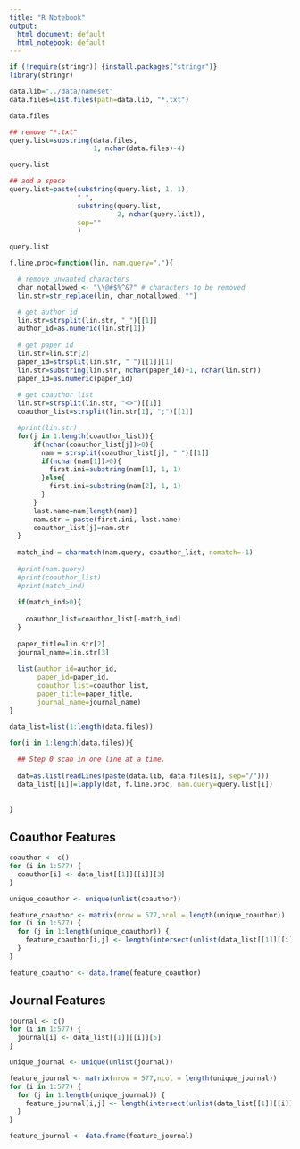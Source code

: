 ```yaml
---
title: "R Notebook"
output:
  html_document: default
  html_notebook: default
---
```


```r
if (!require(stringr)) {install.packages("stringr")}
library(stringr)
```

```r
data.lib="../data/nameset"
data.files=list.files(path=data.lib, "*.txt")

data.files

## remove "*.txt"
query.list=substring(data.files, 
                     1, nchar(data.files)-4)

query.list

## add a space
query.list=paste(substring(query.list, 1, 1), 
                 " ", 
                 substring(query.list, 
                           2, nchar(query.list)),
                 sep=""
                 )

query.list

```

```r
f.line.proc=function(lin, nam.query="."){

  # remove unwanted characters
  char_notallowed <- "\\@#$%^&?" # characters to be removed
  lin.str=str_replace(lin, char_notallowed, "")

  # get author id
  lin.str=strsplit(lin.str, "_")[[1]]
  author_id=as.numeric(lin.str[1])
  
  # get paper id
  lin.str=lin.str[2]
  paper_id=strsplit(lin.str, " ")[[1]][1]
  lin.str=substring(lin.str, nchar(paper_id)+1, nchar(lin.str))
  paper_id=as.numeric(paper_id)
  
  # get coauthor list
  lin.str=strsplit(lin.str, "<>")[[1]]
  coauthor_list=strsplit(lin.str[1], ";")[[1]]

  #print(lin.str)
  for(j in 1:length(coauthor_list)){
      if(nchar(coauthor_list[j])>0){
        nam = strsplit(coauthor_list[j], " ")[[1]]
        if(nchar(nam[1])>0){
          first.ini=substring(nam[1], 1, 1)
        }else{
          first.ini=substring(nam[2], 1, 1)
        }
      }
      last.name=nam[length(nam)]
      nam.str = paste(first.ini, last.name)
      coauthor_list[j]=nam.str
  }
  
  match_ind = charmatch(nam.query, coauthor_list, nomatch=-1)
  
  #print(nam.query)
  #print(coauthor_list)
  #print(match_ind)
  
  if(match_ind>0){
    
    coauthor_list=coauthor_list[-match_ind]
  }
  
  paper_title=lin.str[2]
  journal_name=lin.str[3]
  
  list(author_id=author_id, 
       paper_id=paper_id, 
       coauthor_list=coauthor_list, 
       paper_title=paper_title, 
       journal_name=journal_name)
}
```

```r
data_list=list(1:length(data.files))

for(i in 1:length(data.files)){
  
  ## Step 0 scan in one line at a time.
  
  dat=as.list(readLines(paste(data.lib, data.files[i], sep="/")))
  data_list[[i]]=lapply(dat, f.line.proc, nam.query=query.list[i])
  
  
}
```

## Coauthor Features
```r
coauthor <- c()
for (i in 1:577) {
  coauthor[i] <- data_list[[1]][[i]][3]
}

unique_coauthor <- unique(unlist(coauthor))

feature_coauthor <- matrix(nrow = 577,ncol = length(unique_coauthor))
for (i in 1:577) {
  for (j in 1:length(unique_coauthor)) {
    feature_coauthor[i,j] <- length(intersect(unlist(data_list[[1]][[i]][3]),unique_coauthor[j]))
  }
}

feature_coauthor <- data.frame(feature_coauthor)
```


## Journal Features
```r
journal <- c()
for (i in 1:577) {
  journal[i] <- data_list[[1]][[i]][5]
}

unique_journal <- unique(unlist(journal))

feature_journal <- matrix(nrow = 577,ncol = length(unique_journal))
for (i in 1:577) {
  for (j in 1:length(unique_journal)) {
    feature_journal[i,j] <- length(intersect(unlist(data_list[[1]][[i]][5]),unique_journal[j]))
  }
}

feature_journal <- data.frame(feature_journal)


```



